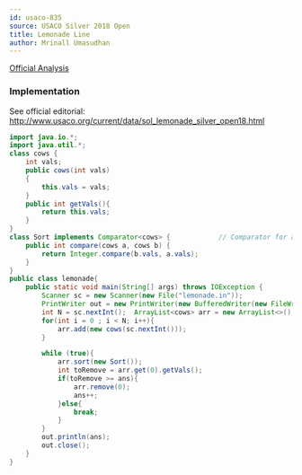 ```yaml
---
id: usaco-835
source: USACO Silver 2018 Open
title: Lemonade Line
author: Mrinall Umasudhan
---
```


[Official Analysis](http://www.usaco.org/current/data/sol_lemonade_silver_open18.html)

### Implementation

<LanguageSection>
<CPPSection>

See official editorial: http://www.usaco.org/current/data/sol_lemonade_silver_open18.html

</CPPSection>
<JavaSection>

```java
import java.io.*;
import java.util.*;
class cows {
	int vals;
	public cows(int vals)
	{
		this.vals = vals;
	}
	public int getVals(){
		return this.vals;
	}
}
class Sort implements Comparator<cows> {            // Comparator for a specialized in O(log N) for simple time limits.
	public int compare(cows a, cows b) {
		return Integer.compare(b.vals, a.vals);
	}
}
public class lemonade{
	public static void main(String[] args) throws IOException {
		Scanner sc = new Scanner(new File("lemonade.in"));
		PrintWriter out = new PrintWriter(new BufferedWriter(new FileWriter("lemonade.out")));
		int N = sc.nextInt();  ArrayList<cows> arr = new ArrayList<>(); int ans = 0;
		for(int i = 0 ; i < N; i++){
			arr.add(new cows(sc.nextInt()));
		}

		while (true){
			arr.sort(new Sort());
			int toRemove = arr.get(0).getVals();
			if(toRemove >= ans){
				arr.remove(0);
				ans++;
			}else{
				break;
			}
		}
		out.println(ans);
		out.close();
	}
}
```

</JavaSection>
</LanguageSection>
